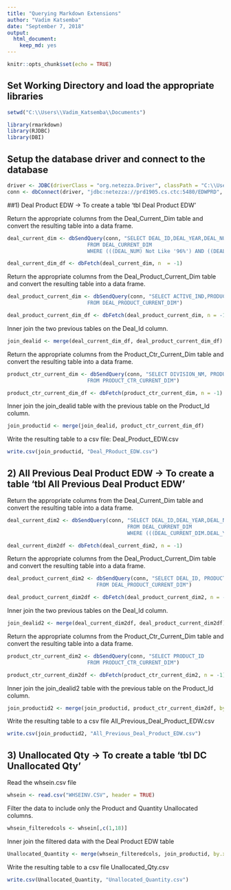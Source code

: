 ```yaml
---
title: "Querying Markdown Extensions"
author: "Vadim Katsemba"
date: "September 7, 2018"
output: 
  html_document: 
    keep_md: yes
---
```


```r
knitr::opts_chunk$set(echo = TRUE)
```


## Set Working Directory and load the appropriate libraries

```r
setwd("C:\\Users\\Vadim_Katsemba\\Documents")

library(rmarkdown)
library(RJDBC)
library(DBI)
```

## Setup the database driver and connect to the database

```r
driver <- JDBC(driverClass = "org.netezza.Driver", classPath = "C:\\Users\\Vadim_Katsemba\\Downloads\\nzjdbc.jar", "'")
conn <- dbConnect(driver, "jdbc:netezza://prd1905.cs.ctc:5480/EDWPRD", "RpaBot1", "QazPlm1$")
```

##1)	Deal Product EDW -> To create a table ‘tbl Deal Product EDW’

Return the appropriate columns from the Deal_Current_Dim table and convert the resulting table into a data frame.

```r
deal_current_dim <- dbSendQuery(conn, "SELECT DEAL_ID,DEAL_YEAR,DEAL_NUM, DEAL_NM, DEAL_START_DATE,DEAL_END_DATE
                          FROM DEAL_CURRENT_DIM
                          WHERE (((DEAL_NUM) Not Like '96%') AND ((DEAL_END_DATE)='2018-09-15'))")

deal_current_dim_df <- dbFetch(deal_current_dim, n  = -1)
```

Return the appropriate columns from the Deal_Product_Current_Dim table and convert the resulting table into a data frame.

```r
deal_product_current_dim <- dbSendQuery(conn, "SELECT ACTIVE_IND,PRODUCT_ID,DEAL_ID,DEAL_FLYER_PAGE_NUM
                          FROM DEAL_PRODUCT_CURRENT_DIM")

deal_product_current_dim_df <- dbFetch(deal_product_current_dim, n = -1)
```

Inner join the two previous tables on the Deal_Id column.

```r
join_dealid <- merge(deal_current_dim_df, deal_product_current_dim_df)
```

Return the appropriate columns from the Product_Ctr_Current_Dim table and convert the resulting table into a data frame.

```r
product_ctr_current_dim <- dbSendQuery(conn, "SELECT DIVISION_NM, PRODUCT_ID, LOB_NM, CATEGORY_NM, SUBCATEGORY_NM, FINELINE_NM, PRODUCT_NUM, PRODUCT_ENGLISH_DESC, CORPORATE_STATUS_CD, CORPORATE_STATUS_CD_CHANGE_DATE, DEALER_RESTRICTION_CD, NATIONAL_DEALER_PRICE_AMT, NATIONAL_CONSUMER_PRICE_AMT
                          FROM PRODUCT_CTR_CURRENT_DIM")

product_ctr_current_dim_df <- dbFetch(product_ctr_current_dim, n = -1)
```

Inner join the join_dealid table with the previous table on the Product_Id column.

```r
join_productid <- merge(join_dealid, product_ctr_current_dim_df)
```

Write the resulting table to a csv file: Deal_Product_EDW.csv

```r
write.csv(join_productid, "Deal_PRoduct_EDW.csv")
```

## 2)	All Previous Deal Product EDW -> To create a table ‘tbl All Previous Deal Product EDW’

Return the appropriate columns from the Deal_Current_Dim table and convert the resulting table into a data frame.

```r
deal_current_dim2 <- dbSendQuery(conn, "SELECT DEAL_ID,DEAL_YEAR,DEAL_NUM,DEAL_NM,DEAL_START_DATE,DEAL_END_DATE,ACTIVE_IND
                                       FROM DEAL_CURRENT_DIM
                                       WHERE (((DEAL_CURRENT_DIM.DEAL_YEAR)>'2015') AND ((DEAL_CURRENT_DIM.DEAL_NM) Not Like '%DNA%' And (DEAL_CURRENT_DIM.DEAL_NM) Not Like '%DO NOT ACTIVATE%') AND ((DEAL_CURRENT_DIM.DEAL_END_DATE)<'2018-09-15'))")

deal_current_dim2df <- dbFetch(deal_current_dim2, n = -1)
```

Return the appropriate columns from the Deal_Product_Current_Dim table and convert the resulting table into a data frame.

```r
deal_product_current_dim2 <- dbSendQuery(conn, "SELECT DEAL_ID, PRODUCT_ID
                             FROM DEAL_PRODUCT_CURRENT_DIM")

deal_product_current_dim2df <- dbFetch(deal_product_current_dim2, n = -1)
```

Inner join the two previous tables on the Deal_Id column.

```r
join_dealid2 <- merge(deal_current_dim2df, deal_product_current_dim2df)
```

Return the appropriate columns from the Product_Ctr_Current_Dim table and convert the resulting table into a data frame.

```r
product_ctr_current_dim2 <- dbSendQuery(conn, "SELECT PRODUCT_ID
                          FROM PRODUCT_CTR_CURRENT_DIM")

product_ctr_current_dim2df <- dbFetch(product_ctr_current_dim2, n = -1)
```

Inner join the join_dealid2 table with the previous table on the Product_Id column.

```r
join_productid2 <- merge(join_productid, product_ctr_current_dim2df, by.x = "PRODUCT_NUM", by.y = "PRODUCT_ID")
```

Write the resulting table to a csv file All_Previous_Deal_Product_EDW.csv

```r
write.csv(join_productid2, "All_Previous_Deal_Product_EDW.csv")
```

## 3)	Unallocated Qty -> To create a table ‘tbl DC Unallocated Qty’

Read the whsein.csv file

```r
whsein <- read.csv("WHSEINV.CSV", header = TRUE)
```

Filter the data to include only the Product and Quantity Unallocated columns.

```r
whsein_filteredcols <- whsein[,c(1,18)]
```

Inner join the filtered data with the Deal Product EDW table

```r
Unallocated_Quantity <- merge(whsein_filteredcols, join_productid, by.x = "PRODUCT", by.y = "PRODUCT_NUM")
```

Write the resulting table to a csv file Unallocated_Qty.csv

```r
write.csv(Unallocated_Quantity, "Unallocated_Quantity.csv")
```

